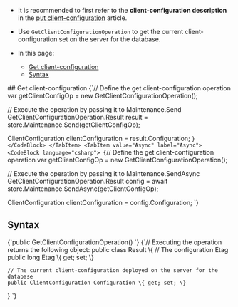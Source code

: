 
<Admonition type="note" title="">

* It is recommended to first refer to the __client-configuration description__ in the [put client-configuration](../../../../client-api/operations/maintenance/configuration/put-client-configuration.mdx) article.
  
* Use `GetClientConfigurationOperation` to get the current client-configuration set on the server for the database.

* In this page:
    * [Get client-configuration](../../../../client-api/operations/maintenance/configuration/get-client-configuration.mdx#get-client-configuration)
    * [Syntax](../../../../client-api/operations/maintenance/configuration/get-client-configuration.mdx#syntax)

</Admonition>
## Get client-configuration

<Tabs groupId='languageSyntax'>
<TabItem value="Sync" label="Sync">
<CodeBlock language="csharp">
{`// Define the get client-configuration operation 
var getClientConfigOp = new GetClientConfigurationOperation();
    
// Execute the operation by passing it to Maintenance.Send
GetClientConfigurationOperation.Result result = store.Maintenance.Send(getClientConfigOp);

ClientConfiguration clientConfiguration = result.Configuration;
`}
</CodeBlock>
</TabItem>
<TabItem value="Async" label="Async">
<CodeBlock language="csharp">
{`// Define the get client-configuration operation 
var getClientConfigOp = new GetClientConfigurationOperation();
                
// Execute the operation by passing it to Maintenance.SendAsync
GetClientConfigurationOperation.Result config = 
    await store.Maintenance.SendAsync(getClientConfigOp);
                
ClientConfiguration clientConfiguration = config.Configuration;
`}
</CodeBlock>
</TabItem>
</Tabs>



## Syntax

<TabItem value="syntax_1" label="syntax_1">
<CodeBlock language="csharp">
{`public GetClientConfigurationOperation()
`}
</CodeBlock>
</TabItem>

<TabItem value="syntax_2" label="syntax_2">
<CodeBlock language="csharp">
{`// Executing the operation returns the following object: 
public class Result
\{
    // The configuration Etag
    public long Etag \{ get; set; \}
    
    // The current client-configuration deployed on the server for the database
    public ClientConfiguration Configuration \{ get; set; \}
\}
`}
</CodeBlock>
</TabItem>




